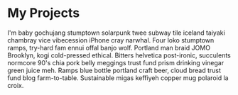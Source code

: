 # My Projects

I'm baby gochujang stumptown solarpunk twee subway tile iceland taiyaki chambray vice vibecession iPhone cray narwhal. Four loko stumptown ramps, try-hard fam ennui offal banjo wolf. Portland man braid JOMO Brooklyn, kogi cold-pressed ethical. Bitters helvetica post-ironic, succulents normcore 90's chia pork belly meggings trust fund prism drinking vinegar green juice meh. Ramps blue bottle portland craft beer, cloud bread trust fund blog farm-to-table. Sustainable migas keffiyeh copper mug polaroid la croix.
